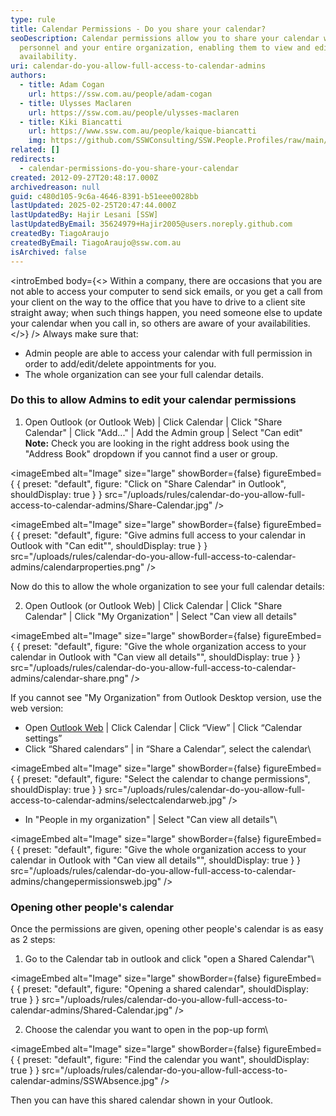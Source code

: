 ```yaml
---
type: rule
title: Calendar Permissions - Do you share your calendar?
seoDescription: Calendar permissions allow you to share your calendar with admin
  personnel and your entire organization, enabling them to view and edit your
  availability.
uri: calendar-do-you-allow-full-access-to-calendar-admins
authors:
  - title: Adam Cogan
    url: https://ssw.com.au/people/adam-cogan
  - title: Ulysses Maclaren
    url: https://ssw.com.au/people/ulysses-maclaren
  - title: Kiki Biancatti
    url: https://www.ssw.com.au/people/kaique-biancatti
    img: https://github.com/SSWConsulting/SSW.People.Profiles/raw/main/Kaique-Biancatti/Images/Kaique-Biancatti-Profile.jpg
related: []
redirects:
  - calendar-permissions-do-you-share-your-calendar
created: 2012-09-27T20:48:17.000Z
archivedreason: null
guid: c480d105-9c6a-4646-8391-b51eee0028bb
lastUpdated: 2025-02-25T20:47:44.000Z
lastUpdatedBy: Hajir Lesani [SSW]
lastUpdatedByEmail: 35624979+Hajir2005@users.noreply.github.com
createdBy: TiagoAraujo
createdByEmail: TiagoAraujo@ssw.com.au
isArchived: false
---
```

<introEmbed
  body={<>
Within a company, there are occasions that you are not able to access your computer to send sick emails, or you get a call from your client on the way to the office that you have to drive to a client site straight away; when such things happen, you need someone else to update your calendar when you call in, so others are aware of your availabilities.
  </>}
/>
Always make sure that:

* Admin people are able to access your calendar with full permission in order to add/edit/delete appointments for you.
* The whole organization can see your full calendar details.

### Do this to allow Admins to edit your calendar permissions

1. Open Outlook (or Outlook Web) | Click Calendar | Click "Share Calendar" | Click "Add..." | Add the Admin group | Select "Can edit"
   **Note:** Check you are looking in the right address book using the "Address Book" dropdown if you cannot find a user or group.


<imageEmbed
  alt="Image"
  size="large"
  showBorder={false}
  figureEmbed={ {
    preset: "default",
    figure: "Click on \"Share Calendar\" in Outlook",
    shouldDisplay: true
  } }
  src="/uploads/rules/calendar-do-you-allow-full-access-to-calendar-admins/Share-Calendar.jpg"
/>



<imageEmbed
  alt="Image"
  size="large"
  showBorder={false}
  figureEmbed={ {
    preset: "default",
    figure: "Give admins full access to your calendar in Outlook with \"Can edit\"",
    shouldDisplay: true
  } }
  src="/uploads/rules/calendar-do-you-allow-full-access-to-calendar-admins/calendarproperties.png"
/>


Now do this to allow the whole organization to see your full calendar details:

2. Open Outlook (or Outlook Web) | Click Calendar | Click "Share Calendar" | Click "My Organization" | Select "Can view all details"


<imageEmbed
  alt="Image"
  size="large"
  showBorder={false}
  figureEmbed={ {
    preset: "default",
    figure: "Give the whole organization access to your calendar in Outlook with \"Can view all details\"",
    shouldDisplay: true
  } }
  src="/uploads/rules/calendar-do-you-allow-full-access-to-calendar-admins/calendar-share.png"
/>


If you cannot see "My Organization" from Outlook Desktop version, use the web version:

* Open [Outlook Web](https://outlook.office.com/) | Click Calendar | Click “View” | Click “Calendar settings”
* Click “Shared calendars” | in “Share a Calendar”, select the calendar\
  
<imageEmbed
  alt="Image"
  size="large"
  showBorder={false}
  figureEmbed={ {
    preset: "default",
    figure: "Select the calendar to change permissions",
    shouldDisplay: true
  } }
  src="/uploads/rules/calendar-do-you-allow-full-access-to-calendar-admins/selectcalendarweb.jpg"
/>

* In "People in my organization" | Select "Can view all details"\
  
<imageEmbed
  alt="Image"
  size="large"
  showBorder={false}
  figureEmbed={ {
    preset: "default",
    figure: "Give the whole organization access to your calendar in Outlook with \"Can view all details\"",
    shouldDisplay: true
  } }
  src="/uploads/rules/calendar-do-you-allow-full-access-to-calendar-admins/changepermissionsweb.jpg"
/>


### Opening other people's calendar

Once the permissions are given, opening other people's calendar is as easy as 2 steps:

1. Go to the Calendar tab in outlook and click "open a Shared Calendar"\
   
<imageEmbed
  alt="Image"
  size="large"
  showBorder={false}
  figureEmbed={ {
    preset: "default",
    figure: "Opening a shared calendar",
    shouldDisplay: true
  } }
  src="/uploads/rules/calendar-do-you-allow-full-access-to-calendar-admins/Shared-Calendar.jpg"
/>

2. Choose the calendar you want to open in the pop-up form\
   
<imageEmbed
  alt="Image"
  size="large"
  showBorder={false}
  figureEmbed={ {
    preset: "default",
    figure: "Find the calendar you want",
    shouldDisplay: true
  } }
  src="/uploads/rules/calendar-do-you-allow-full-access-to-calendar-admins/SSWAbsence.jpg"
/>


Then you can have this shared calendar shown in your Outlook.
